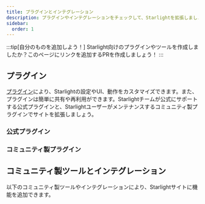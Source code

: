 ```yaml
---
title: プラグインとインテグレーション
description: プラグインやインテグレーションをチェックして、Starlightを拡張しましょう！
sidebar:
  order: 1
---
```


:::tip[自分のものを追加しよう！]
Starlight向けのプラグインやツールを作成しましたか？このページにリンクを追加するPRを作成しましょう！
:::

## プラグイン

[プラグイン](/ja/reference/plugins/)により、Starlightの設定やUI、動作をカスタマイズできます。また、プラグインは簡単に共有や再利用ができます。Starlightチームが公式にサポートする公式プラグインと、Starlightユーザーがメンテナンスするコミュニティ製プラグインでサイトを拡張しましょう。

### 公式プラグイン

<CardGrid>
	<LinkCard
		href="/guides/site-search/#algolia-docsearch"
		title="Algolia DocSearch"
		description="デフォルトの検索プロバイダーであるPagefindを、Algolia DocSearchに置き換えます。"
	/>
</CardGrid>

### コミュニティ製プラグイン

<CardGrid>
	<LinkCard
		href="https://github.com/HiDeoo/starlight-links-validator"
		title="starlight-links-validator"
		description="Starlightページ内のリンクが壊れていないかをチェックします。"
	/>
	<LinkCard
		href="https://github.com/HiDeoo/starlight-typedoc"
		title="starlight-typedoc"
		description="TypeDocにより、TypeScriptコードからStarlightページを生成します。"
	/>
</CardGrid>

## コミュニティ製ツールとインテグレーション


以下のコミュニティ製ツールやインテグレーションにより、Starlightサイトに機能を追加できます。

<CardGrid>
	<LinkCard
		href="https://www.feelback.dev/blog/new-astro-starlight-integration/"
		title="FeelBack"
		description="ユーザーフィードバックシステムをドキュメントページに追加します。"
	/>
	<LinkCard
		href="https://github.com/HiDeoo/starlight-blog"
		title="starlight-blog"
		description="ドキュメントサイトにブログを追加します。"
	/>
	<LinkCard
		href="https://github.com/HiDeoo/starlight-openapi"
		title="starlight-openapi"
		description="OpenAPI/Swaggerの仕様からドキュメントページを作成します。"
	/>
	<LinkCard
		href="https://github.com/val-town/notion-to-astro"
		title="notion-to-astro"
		description="NotionのエクスポートをAstro Starlightドキュメントに変換します。"
	/>
	<LinkCard
		href="https://github.com/mattjennings/astro-live-code"
		title="astro-live-code"
		description="MDXコードブロックをインタラクティブなコンポーネントとしてレンダリングします。"
	/>
</CardGrid>
